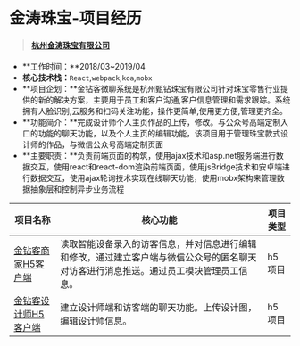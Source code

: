 # 金涛珠宝-项目经历

> #### [杭州金涛珠宝有限公司](https://www.tianyancha.com/company/1345128050)
>

- **工作时间：**2018/03~2019/04
- **核心技术栈：**`React`,`webpack`,`koa`,`mobx`
- **项目企划：**金钻客微聊系统是杭州甄钻珠宝有限公司针对珠宝零售行业提供的新的解决方案，主要用于员工和客户沟通,客户信息管理和需求跟踪。系统拥有人脸识别,云服务和扫码关注功能，操作更简单,使用更方便,管理更齐全。
- **功能简介：**完成设计师个人主页作品的上传，修改。与公众号高端定制入口的功能的聊天功能，以及个人主页的编辑功能，该项目用于管理珠宝款式设计师的作品，与微信公众号高端定制页面
- **主要职责：**负责前端页面的构筑，使用ajax技术和asp.net服务端进行数据交互，使用react和react-dom渲染前端页面，使用jsBridge技术和安卓端进行数据交互，使用ajax轮询技术实现在线聊天功能，使用mobx架构来管理数据抽象层和控制异步业务流程

| 项目名称                                           | 核心功能                                                     | 项目类型 |
| -------------------------------------------------- | ------------------------------------------------------------ | -------- |
| [金钻客商家H5客户端](http://jzker.cn)              | 读取智能设备录入的访客信息，并对信息进行编辑和修改，通过建立客户端与微信公众号的匿名聊天对访客进行消息推送。通过员工模块管理员工信息。 | h5项目   |
| [金钻客设计师H5客户端](http://h5designer.jzker.cn) | 建立设计师端和访客端的聊天功能。上传设计图，编辑设计师信息。 | h5项目   |